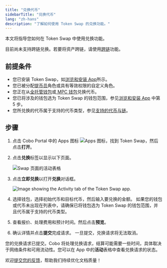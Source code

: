 ```yaml
---
title: "兑换代币"
sidebarTitle: "兑换代币"
lang: "zh-hans"
description: "了解如何使用 Token Swap 的兑换功能。"
---
```


本文将指导您如何在 Token Swap 中使用兑换功能。

<Info>目前尚未支持跨链兑换。若要将资产跨链，请使用[跨链](/cn/apps/token-swap/bridge/introduction)功能。</Info>

## 前提条件
- 您已安装 Token Swap，如[浏览和安装 App](/cn/apps/browse-and-install)所示。
- 您已被分配[提币员](/cn/portal/risk-controls/roles-and-permissions)角色或具有等效权限的自定义角色。
- 您正在从[全托管钱包](/cn/portal/custodial-wallets/introduction)或[ MPC 钱包](/cn/portal/mpc-wallets/introduction)兑换代币。
- 您已将涉及的钱包选为 Token Swap 的钱包范围，参见[浏览和安装 App](/cn/apps/browse-and-install) 中第 5 步。
- 您所兑换的代币属于支持的代币类型，参见[支持的代币与链](/cn/apps/token-swap/swap/supported-assets)。

## 步骤

1. 点击 Cobo Portal 中的 Apps 图标 <img src="/en/images/common/icon_apps.svg" className="icon" alt="Apps 图标" />，找到 Token Swap，然后点击**打开**。

2. 点击**兑换**标签以显示以下页面。

    <img src="/cn/images/portal-apps/swap/activity.png" className="screenshot_full_screen" alt="Swap 页面的活动表格" />

3. 点击**立即兑换**以打开**兑换**对话框。

    <img src="/cn/images/portal-apps/swap/now.png" className="screenshot_modal" alt="Image showing the Activity tab of the Token Swap app." />

4. 选择钱包，选择初始代币和目标代币，然后输入要兑换的金额。
<Note>如果您的钱包或代币未出现在列表中，请确保已将钱包选为 Token Swap 的钱包范围，并且代币属于支持的代币类型。</Note>
5. 查看报价、处理费用和预计时间。然后点击**预览**。
6. 确认详情并点击**提交**完成请求。
    <Note>一旦提交，兑换请求将无法取消。</Note>

您的兑换请求已提交。Cobo 将处理兑换请求，结算可能需要一些时间，具体取决于网络条件和可用流动性。您可以在 App 中的**活动**表格中查看兑换请求的状态。

<Tip>欢迎[提交您的反馈](https://forms.zohopublic.com/cobo/form/DocumentFeedbackForm/formperma/QvLOhxJv1_JMsJ-1dleZ8Itb_7rzN-LtgvsDdxosoVI?referrername=manuals)，帮助我们持续优化文档质量！</Tip>
